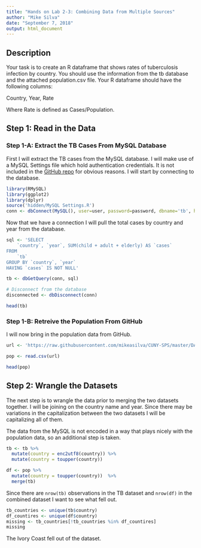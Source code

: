 ```yaml
---
title: "Hands on Lab 2-3: Combining Data from Multiple Sources"
author: "Mike Silva"
date: "September 7, 2018"
output: html_document
---
```


## Description

Your task is to create an R dataframe that shows rates of tuberculosis infection by country. You should use the information from the tb database and the attached population.csv file. Your R dataframe should have the following columns:

Country, Year, Rate

Where Rate is defined as Cases/Population.

## Step 1: Read in the Data

### Step 1-A: Extract the TB Cases From MySQL Database

First I will extract the TB cases from the MySQL database.  I will make use of a MySQL Settings file which hold authentication credentials.  It is not included in the [GitHub repo](https://github.com/mikeasilva/CUNY-SPS/tree/master/DATA607) for obvious reasons.  I will start by connecting to the database.

```r
library(RMySQL)
library(ggplot2)
library(dplyr)
source('hidden/MySQL Settings.R')
conn <- dbConnect(MySQL(), user=user, password=password, dbname='tb', host=host)
```

Now that we have a connection I will pull the total cases by country and year from the database.

```r
sql <- 'SELECT 
    `country`, `year`, SUM(child + adult + elderly) AS `cases`
FROM
    `tb`
GROUP BY `country`, `year`
HAVING `cases` IS NOT NULL'

tb <- dbGetQuery(conn, sql)

# Disconnect from the database
disconnected <- dbDisconnect(conn)

head(tb)
```

### Step 1-B: Retreive the Population From GitHub

I will now bring in the population data from GitHub.

```r
url <- 'https://raw.githubusercontent.com/mikeasilva/CUNY-SPS/master/DATA607/data/population.csv'

pop <- read.csv(url)

head(pop)
```

## Step 2: Wrangle the Datasets

The next step is to wrangle the data prior to merging the two datasets together.  I will be joining on the country name and year.  Since there may be variations in the capitalization between the two datasets I will be capitalizing all of them.

The data from the MySQL is not encoded in a way that plays nicely with the population data, so an additional step is taken.

```r
tb <- tb %>%
  mutate(country = enc2utf8(country)) %>%
  mutate(country = toupper(country)) 

df <- pop %>%
  mutate(country = toupper(country))  %>%
  merge(tb)
```

Since there are `nrow(tb)` observations in the TB dataset and `nrow(df)` in the combined dataset I want to see what fell out.

```r
tb_countries <- unique(tb$country)
df_countires <- unique(df$country)
missing <- tb_countries[!tb_countries %in% df_countires]
missing
```

The Ivory Coast fell out of the dataset.
